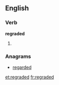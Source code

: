 ==English==

===Verb===
'''regraded'''

# {{en-past of|regrade}}

===Anagrams===
* [[regarded#English|regarded]]

[[et:regraded]]
[[fr:regraded]]
